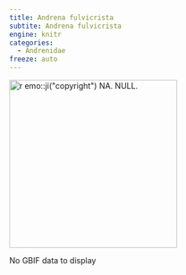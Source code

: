 ```yaml
---
title: Andrena fulvicrista
subtite: Andrena fulvicrista
engine: knitr
categories:
  - Andrenidae
freeze: auto
---
```

[![`r emo::ji("copyright")` NA. NULL.](https://www.zoology.ubc.ca/entomology/main/Hymenoptera/Andrenidae/Andrena%20hemileuca%20(3lateral)%20%20SEM-UBC%20HYM-14598.jpg){height=300}](NA)

No GBIF data to display
